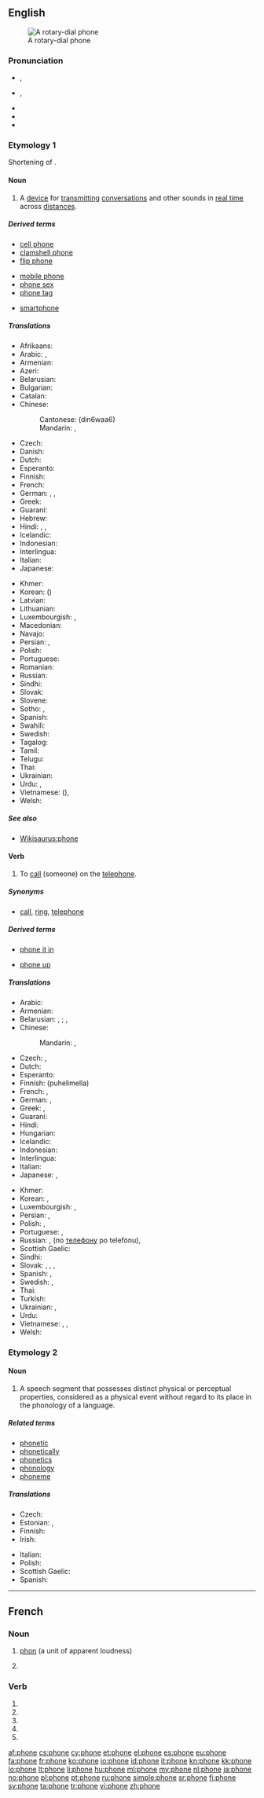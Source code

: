 {{also|-phone}}
==English==
{{wikipedia}}
[[Image:Dialog gr 1972.jpg|thumb|right|A rotary-dial phone]]

===Pronunciation===
* {{a|UK}} {{IPA|/fəʊ̯n/}}, {{X-SAMPA|/f@U_^n/}}
* {{a|US}} {{IPA|/foʊ̯n/}}, {{X-SAMPA|/foU_^n/}}
* {{audio|en-uk-phone.ogg|Audio (UK)}}
* {{audio|en-us-phone.ogg|Audio (US)}}
* {{rhymes|əʊn|oʊn}}

===Etymology 1===
Shortening of {{term|telephone}}.

====Noun====
{{en-noun}}

# A [[device]] for [[transmit]]ting [[conversation]]s and other sounds in [[real time]] across [[distance]]s.

=====Derived terms=====
{{rel-top3|Terms derived from ''phone'' (etymology 1—noun)}}
* [[cell phone]]
* [[clamshell phone]]
* [[flip phone]]
{{rel-mid3}}
* [[mobile phone]]
* [[phone sex]]
* [[phone tag]]
{{rel-mid3}}
* [[smartphone]]
{{rel-bottom}}

=====Translations=====
{{trans-top|A device for transmitting conversations (telephone)}}
* Afrikaans: {{t+|af|telefoon}}
* Arabic: {{t-|ar|تلفون|m|tr=tilifuun}}, {{t-|ar|هاتف|m|tr=haatif}}
* Armenian: {{t-|hy|հեռախոս|tr=heṙaxos}}
* Azeri: {{t+|az|telefon}}
* Belarusian: {{t-|be|тэлефон|m|tr=telefón|sc=Cyrl}}
* Bulgarian: {{t-|bg|телефон|m|tr=telefon|sc=Cyrl}}
* Catalan: {{t+|ca|telèfon|m}}
* Chinese:
*: Cantonese: {{zh-ts|電話|电话}} (din6waa6)
*: Mandarin: {{t-|cmn|電話|sc=Hani}}, {{t-|cmn|电话|tr=diànhuà|sc=Hani}}
* Czech: {{t+|cs|telefon|m}}
* Danish: {{t+|da|telefon|c}}
* Dutch: {{t+|nl|telefoon|m}}
* Esperanto: {{t-|eo|telefono}}
* Finnish: {{t+|fi|puhelin}}
* French: {{t+|fr|téléphone|m}}
* German: {{t+|de|Telefon|n}}, {{t+|de|Telephon|n}}, {{t+|de|Fernsprecher|m}}
* Greek: {{t+|el|τηλέφωνο|n|tr=tiléfono}}
* Guaraní: {{t-|gn|pumbyry}}
* Hebrew: {{t+|he|טלפון|m|tr=telefon|sc=Hebr}}
* Hindi: {{t-|hi|फ़ोन|m|tr=fōn}}, {{t-|hi|टेलीफ़ोन|m|tr=ṭēlīfōn|sc=Deva}}, {{t-|hi|दूरभाष|tr=dūrbhāṣ}}
* Icelandic: {{t+|is|sími|m}}
* Indonesian: {{t+|id|telepon}}
* Interlingua: {{t-|ia|telephono}}
* Italian: {{t+|it|telefono|m}}
* Japanese: {{t+|ja|電話|tr=でんわ, denwa}}
{{trans-mid}}
* Khmer: {{t-|km|ទូរសព្ទ|tr=tuurasap|sc=Khmr}}
* Korean: {{t+|ko|전화|tr=jeonhwa|sc=Hang}} ({{t+|ko|電話|sc=Hani}})
* Latvian: {{t-|lv|telefons|m}}
* Lithuanian: {{t+|lt|telefonas|m}}
* Luxembourgish: {{t-|lb|Telefon|n}}, {{t-|lb|Telephon|n}}
* Macedonian: {{t-|mk|телефон|m|tr=telefon|sc=Cyrl}}
* Navajo: {{tø|nv|béésh bee haneʼé}}
* Persian: {{t+|fa|تلفن|tr=telefón}}, {{t-|fa|دورواژ|tr=dōrvâzh}}
* Polish: {{t+|pl|telefon|m}}
* Portuguese: {{t+|pt|telefone|m}}
* Romanian: {{t+|ro|telefon|n}}
* Russian: {{t+|ru|телефон|m|tr=telefón}}
* Sindhi: {{t-|sd|ڏُور وايو|m|tr=Ddoor Vio|sc=sd-Arab}}
* Slovak: {{t-|sk|telefón|m}}
* Slovene: {{t-|sl|telefonu|m}}
* Sotho: {{t-|st|mohala}}, {{t-|st|telefono}}
* Spanish: {{t+|es|teléfono|m}}
* Swahili: {{t+|sw|simu}}
* Swedish: {{t+|sv|telefon|c}}
* Tagalog: {{t-|tl|telefono}}
* Tamil: {{t+|ta|தொலைபேசி|tr=tolaipēci|sc=Taml}}
* Telugu: {{t-|te|ఫోను|tr=phOnu|sc=Telu}}
* Thai: {{t+|th|โทรศัพท์|tr=tohrásàp}}
* Ukrainian: {{t+|uk|телефон|m|tr=telefón|sc=Cyrl}}
* Urdu: {{t-|ur|ٹیلیفون|m|tr=ṭelīfon}}, {{t-|ur|فون|m|tr=fon|sc=ur-Arab}}
* Vietnamese: {{t+|vi|điện thoại}} ({{t-|vi|電話|sc=Hani}}), {{t-|vi|dây nói}}
* Welsh: {{t+|cy|ffôn|f}}
{{trans-bottom}}

=====See also=====
* [[Wikisaurus:phone]]

====Verb====
{{en-verb|phon|ing}}

# {{context|transitive|lang=en}} To [[call]] (someone) on the [[telephone]].

=====Synonyms=====
* [[call]], [[ring]], [[telephone]]

=====Derived terms=====
{{rel-top|Terms derived from ''phone'' (etymology 1—verb)}}
* [[phone it in]]
{{rel-mid}}
* [[phone up]]
{{rel-bottom}}

=====Translations=====
{{trans-top|to call (someone) on the telephone}}
* Arabic: {{t-|ar|تلفن|tr=talfána|sc=Arab}}
* Armenian: {{t-|hy|զանգել|tr=zangel|sc=Armn}}
* Belarusian: {{t|be|званіць|tr=zvanícʹ|sc=Cyrl}}, {{t|be|пазваніць|tr=pazvanícʹ|sc=Cyrl}} {{pf}}; {{t|be|тэлефанаваць|tr=teljefanavácʹ|sc=Cyrl}} {{impf}}, {{t|be|патэлефанаваць|tr=pateljefanavácʹ|sc=Cyrl}} {{pf}}
* Chinese:
*: Mandarin: {{t|cmn|打電話|sc=Hani}}, {{t|cmn|打电话|tr=dǎ diànhuà|sc=Hani}}
* Czech: {{t-|cs|telefonovat}}, {{t+|cs|volat}}
* Dutch: {{t+|nl|telefoneren}}
* Esperanto: {{t+|eo|telefoni}}
* Finnish: {{t+|fi|soittaa}} (puhelimella)
* French: {{t+|fr|téléphoner}}, {{t+|fr|appeler}}
* German: {{t+|de|anrufen}}, {{t+|de|telefonieren}}
* Greek: {{t+|el|καλώ|tr=kaló|sc=Grek}}, {{t+|el|τηλεφωνώ|tr=tilefonó|sc=Grek}}
* Guaraní: {{t-|gn|mopumbyry}}
* Hindi: {{t-|hi|फ़ोन करना|tr=fon karnā|sc=Deva}}
* Hungarian: {{t+|hu|telefonál}}
* Icelandic: {{t+|is|hringja}}
* Indonesian: {{t+|id|telepon}}
* Interlingua: {{t-|ia|telephonar}}
* Italian: {{t+|it|telefonare}}
* Japanese: {{t+|ja|電話をかける|tr=でんわをかける, denwa-o kakeru|sc=Jpan}}, {{t-|ja|電話する|tr=でんわする, denwa-suru|sc=Jpan}}
{{trans-mid}}
* Khmer: {{t-|km|ទូរសព្ទ|sc=Khmr|tr=tuurasap}}
* Korean: {{t-|ko|전화를 걸다|tr=jeonhwa-reul geolda|sc=Kore}}, {{t+|ko|전화하다|tr=jeonhwa-hada|sc=Kore}}
* Luxembourgish: {{t-|lb|telefonéieren}}, {{t-|lb|uruffen}}
* Persian: {{t-|fa|دورواژیدن|tr=durvâžidan}}, {{t+|fa|تلفن کردن|tr=telefon kardan}}
* Polish: {{t+|pl|dzwonić}}, {{t+|pl|telefonować}}
* Portuguese: {{t+|pt|telefonar}}, {{t+|pt|chamar}}
* Russian: {{t+|ru|звонить|tr=zvonít’|sc=Cyrl}} {{impf}}, {{t+|ru|позвонить|tr=pozvonít’|sc=Cyrl}} {{pf.}} (по [[телефон|телефону]] po telefónu), {{t+|ru|телефонировать|tr=telefonírovat’}}  {{impf}} {{pf.}} {{qualifier|rare}}
* Scottish Gaelic: {{t-|gd|fòn}}
* Sindhi: {{t-|sd|ڏُور وائڻُ|sc=Arab|tr=Ddoor Vaainn}}
* Slovak: {{t-|sk|telefonovať}}, {{t-|sk|zatelefonovať}}, {{t-|sk|volať}}, {{t-|sk|zavolať}}
* Spanish: {{t+|es|telefonear}}, {{t-|es|llamar por teléfono}}
* Swedish: {{t+|sv|ringa}}, {{t+|sv|telefonera}}
* Thai: {{t-|th|โทร|tr=toh|sc=Thai}}
* Turkish: {{t+|tr|telefon etmek}}
* Ukrainian: {{t|uk|дзвонити|tr=dzvonýty|sc=Cyrl}} {{impf}}, {{t|uk|подзвонити|tr=podzvonýty|sc=Cyrl}} {{pf}}
* Urdu: {{t-|ur|فون کرنا|tr=fon karnā|sc=ur-Arab}}
* Vietnamese: {{t-|vi|gọi điện thoại}}, {{t-|vi|gọi điện}}, {{t-|vi|kêu điện thoại}}
* Welsh: {{t+|cy|ffonio}}
{{trans-bottom}}

===Etymology 2===

====Noun====
{{en-noun}}

# {{context|linguistics|lang=en}} A speech segment that possesses distinct physical or perceptual properties, considered as a physical event without regard to its place in the phonology of a language.

=====Related terms=====
* [[phonetic]]
* [[phonetically]]
* [[phonetics]]
* [[phonology]]
* [[phoneme]]

=====Translations=====
{{trans-top|speech segment}}
* Czech: {{t+|cs|hláska|f}}
* Estonian: {{t-|et|häälik}}, {{t-|et|foon}}
* Finnish: {{t+|fi|äänne}}
* Irish: {{t-|ga|foghar|m}}
{{trans-mid}}
* Italian: {{t-|it|fono|m}}
* Polish: {{t-|pl|głoska|f}}
* Scottish Gaelic: {{t-|gd|foghar|m}}
* Spanish: {{t+|es|fono|m}}
{{trans-bottom}}

----

==French==
{{wikipedia|lang=fr}}

===Noun===
{{fr-noun|m}}

# [[phon]] (a unit of apparent loudness)
# {{context|linguistics|lang=fr}} {{l|en|phone}}

===Verb===
{{fr-verb-form}}

# {{conjugation of|phoner||1|s|pres|ind|lang=fr}}
# {{conjugation of|phoner||3|s|pres|ind|lang=fr}}
# {{conjugation of|phoner||1|s|pres|sub|lang=fr}}
# {{conjugation of|phoner||3|s|pres|sub|lang=fr}}
# {{conjugation of|phoner||2|s|imp|lang=fr}}

[[af:phone]]
[[cs:phone]]
[[cy:phone]]
[[et:phone]]
[[el:phone]]
[[es:phone]]
[[eu:phone]]
[[fa:phone]]
[[fr:phone]]
[[ko:phone]]
[[io:phone]]
[[id:phone]]
[[it:phone]]
[[kn:phone]]
[[kk:phone]]
[[lo:phone]]
[[lt:phone]]
[[li:phone]]
[[hu:phone]]
[[ml:phone]]
[[my:phone]]
[[nl:phone]]
[[ja:phone]]
[[no:phone]]
[[pl:phone]]
[[pt:phone]]
[[ru:phone]]
[[simple:phone]]
[[sr:phone]]
[[fi:phone]]
[[sv:phone]]
[[ta:phone]]
[[tr:phone]]
[[vi:phone]]
[[zh:phone]]